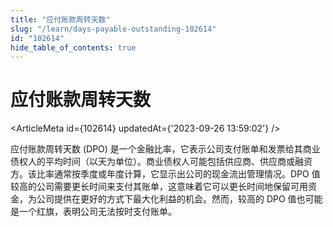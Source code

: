 ```yaml
---
title: "应付账款周转天数"
slug: "/learn/days-payable-outstanding-102614"
id: "102614"
hide_table_of_contents: true
---
```



# 应付账款周转天数

<ArticleMeta id={102614} updatedAt={'2023-09-26 13:59:02'} />
<div className='border-solid border-b border-t-0 my-4 border-[var(--ifm-color-gray-300)]' />

应付账款周转天数 (DPO) 是一个金融比率，它表示公司支付账单和发票给其商业债权人的平均时间（以天为单位）。商业债权人可能包括供应商、供应商或融资方。该比率通常按季度或年度计算，它显示出公司的现金流出管理情况。DPO 值较高的公司需要更长时间来支付其账单，这意味着它可以更长时间地保留可用资金，为公司提供在更好的方式下最大化利益的机会。然而，较高的 DPO 值也可能是一个红旗，表明公司无法按时支付账单。
